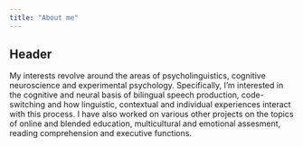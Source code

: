 ```yaml
---
title: "About me"
---
```


## Header

My interests revolve around the areas of psycholinguistics, cognitive neuroscience and experimental psychology. Specifically, I'm interested in the cognitive and neural basis of bilingual speech production, code-switching and how linguistic, contextual and individual experiences interact with this process. I have also worked on various other projects on the topics of online and blended education, multicultural and emotional assesment, reading comprehension and executive functions.